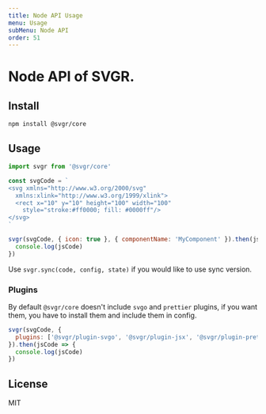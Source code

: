 ```yaml
---
title: Node API Usage
menu: Usage
subMenu: Node API
order: 51
---
```


# Node API of SVGR.

## Install

```
npm install @svgr/core
```

## Usage

```js
import svgr from '@svgr/core'

const svgCode = `
<svg xmlns="http://www.w3.org/2000/svg"
  xmlns:xlink="http://www.w3.org/1999/xlink">
  <rect x="10" y="10" height="100" width="100"
    style="stroke:#ff0000; fill: #0000ff"/>
</svg>
`

svgr(svgCode, { icon: true }, { componentName: 'MyComponent' }).then(jsCode => {
  console.log(jsCode)
})
```

Use `svgr.sync(code, config, state)` if you would like to use sync version.

### Plugins

By default `@svgr/core` doesn't include `svgo` and `prettier` plugins, if you want them, you have to install them and include them in config.

```js
svgr(svgCode, {
  plugins: ['@svgr/plugin-svgo', '@svgr/plugin-jsx', '@svgr/plugin-prettier'],
}).then(jsCode => {
  console.log(jsCode)
})
```

## License

MIT
